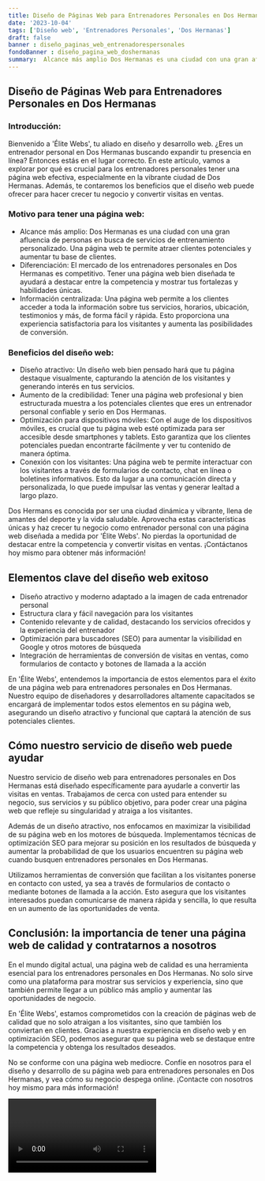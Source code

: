 ```yaml
---
title: Diseño de Páginas Web para Entrenadores Personales en Dos Hermanas
date: '2023-10-04'
tags: ['Diseño web', 'Entrenadores Personales', 'Dos Hermanas']
draft: false
banner : diseño_paginas_web_entrenadorespersonales
fondoBanner : diseño_pagina_web_doshermanas
summary:  Alcance más amplio Dos Hermanas es una ciudad con una gran afluencia de personas en busca de servicios de entrenamiento personalizado. Una página web te permite atraer clientes potenciales y aumentar tu base de clientes. Diferenciación El mercado de los entrenadores personales en Dos Hermanas es competitivo. Tener una página web bien diseñada te ayudará a destacar entre la competencia y mostrar tus fortalezas y habilidades únicas. Información centralizada Una página web permite a los clientes acceder a toda la información sobre tus servicios, horarios, ubicación, testimonios y más, de forma fácil y rápida. Esto proporciona una experiencia satisfactoria para los visitantes y aumenta las posibilidades de conversión.
---
```


## Diseño de Páginas Web para Entrenadores Personales en Dos Hermanas 

### Introducción:
Bienvenido a 'Élite Webs', tu aliado en diseño y desarrollo web. ¿Eres un entrenador personal en Dos Hermanas buscando expandir tu presencia en línea? Entonces estás en el lugar correcto. En este artículo, vamos a explorar por qué es crucial para los entrenadores personales tener una página web efectiva, especialmente en la vibrante ciudad de Dos Hermanas. Además, te contaremos los beneficios que el diseño web puede ofrecer para hacer crecer tu negocio y convertir visitas en ventas.

### Motivo para tener una página web:

- Alcance más amplio: Dos Hermanas es una ciudad con una gran afluencia de personas en busca de servicios de entrenamiento personalizado. Una página web te permite atraer clientes potenciales y aumentar tu base de clientes.
- Diferenciación: El mercado de los entrenadores personales en Dos Hermanas es competitivo. Tener una página web bien diseñada te ayudará a destacar entre la competencia y mostrar tus fortalezas y habilidades únicas.
- Información centralizada: Una página web permite a los clientes acceder a toda la información sobre tus servicios, horarios, ubicación, testimonios y más, de forma fácil y rápida. Esto proporciona una experiencia satisfactoria para los visitantes y aumenta las posibilidades de conversión.

### Beneficios del diseño web:

- Diseño atractivo: Un diseño web bien pensado hará que tu página destaque visualmente, capturando la atención de los visitantes y generando interés en tus servicios.
- Aumento de la credibilidad: Tener una página web profesional y bien estructurada muestra a los potenciales clientes que eres un entrenador personal confiable y serio en Dos Hermanas.
- Optimización para dispositivos móviles: Con el auge de los dispositivos móviles, es crucial que tu página web esté optimizada para ser accesible desde smartphones y tablets. Esto garantiza que los clientes potenciales puedan encontrarte fácilmente y ver tu contenido de manera óptima.
- Conexión con los visitantes: Una página web te permite interactuar con los visitantes a través de formularios de contacto, chat en línea o boletines informativos. Esto da lugar a una comunicación directa y personalizada, lo que puede impulsar las ventas y generar lealtad a largo plazo.

Dos Hermans es conocida por ser una ciudad dinámica y vibrante, llena de amantes del deporte y la vida saludable. Aprovecha estas características únicas y haz crecer tu negocio como entrenador personal con una página web diseñada a medida por 'Élite Webs'. No pierdas la oportunidad de destacar entre la competencia y convertir visitas en ventas. ¡Contáctanos hoy mismo para obtener más información!

<GifSeo />

<Cta />

## Elementos clave del diseño web exitoso

- Diseño atractivo y moderno adaptado a la imagen de cada entrenador personal
- Estructura clara y fácil navegación para los visitantes
- Contenido relevante y de calidad, destacando los servicios ofrecidos y la experiencia del entrenador
- Optimización para buscadores (SEO) para aumentar la visibilidad en Google y otros motores de búsqueda
- Integración de herramientas de conversión de visitas en ventas, como formularios de contacto y botones de llamada a la acción

En 'Élite Webs', entendemos la importancia de estos elementos para el éxito de una página web para entrenadores personales en Dos Hermanas. Nuestro equipo de diseñadores y desarrolladores altamente capacitados se encargará de implementar todos estos elementos en su página web, asegurando un diseño atractivo y funcional que captará la atención de sus potenciales clientes.

## Cómo nuestro servicio de diseño web puede ayudar

Nuestro servicio de diseño web para entrenadores personales en Dos Hermanas está diseñado específicamente para ayudarle a convertir las visitas en ventas. Trabajamos de cerca con usted para entender su negocio, sus servicios y su público objetivo, para poder crear una página web que refleje su singularidad y atraiga a los visitantes.

Además de un diseño atractivo, nos enfocamos en maximizar la visibilidad de su página web en los motores de búsqueda. Implementamos técnicas de optimización SEO para mejorar su posición en los resultados de búsqueda y aumentar la probabilidad de que los usuarios encuentren su página web cuando busquen entrenadores personales en Dos Hermanas.

Utilizamos herramientas de conversión que facilitan a los visitantes ponerse en contacto con usted, ya sea a través de formularios de contacto o mediante botones de llamada a la acción. Esto asegura que los visitantes interesados puedan comunicarse de manera rápida y sencilla, lo que resulta en un aumento de las oportunidades de venta.

## Conclusión: la importancia de tener una página web de calidad y contratarnos a nosotros

En el mundo digital actual, una página web de calidad es una herramienta esencial para los entrenadores personales en Dos Hermanas. No solo sirve como una plataforma para mostrar sus servicios y experiencia, sino que también permite llegar a un público más amplio y aumentar las oportunidades de negocio.

En 'Élite Webs', estamos comprometidos con la creación de páginas web de calidad que no solo atraigan a los visitantes, sino que también los conviertan en clientes. Gracias a nuestra experiencia en diseño web y en optimización SEO, podemos asegurar que su página web se destaque entre la competencia y obtenga los resultados deseados.

No se conforme con una página web mediocre. Confíe en nosotros para el diseño y desarrollo de su página web para entrenadores personales en Dos Hermanas, y vea cómo su negocio despega online. ¡Contacte con nosotros hoy mismo para más información!

<Video />

<CtaBot job='Entrenadores Personales' city='Dos Hermanas'/>

<Gmaps query='Dos Hermanas+españa+maps' />